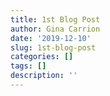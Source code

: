 ```yaml
---
title: 1st Blog Post
author: Gina Carrion
date: '2019-12-10'
slug: 1st-blog-post
categories: []
tags: []
description: ''
---
```

[](/blog/2019-12-10-1st-blog-post_files/SUMO.jpeg)